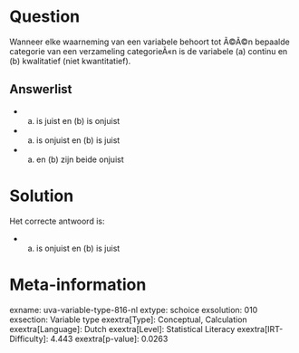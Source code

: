 Question
========

Wanneer elke waarneming van een variabele behoort tot Ã©Ã©n bepaalde
categorie van een verzameling categorieÃ«n is de variabele (a) continu
en (b) kwalitatief (niet kwantitatief).


Answerlist
----------

* (a) is juist en (b) is onjuist
* (a) is onjuist en (b) is juist
* (a) en (b) zijn beide onjuist

Solution
========

Het correcte antwoord is: 

* (a) is onjuist en (b) is juist

Meta-information
================
exname: uva-variable-type-816-nl
extype: schoice
exsolution: 010
exsection: Variable type
exextra[Type]: Conceptual, Calculation
exextra[Language]: Dutch
exextra[Level]: Statistical Literacy
exextra[IRT-Difficulty]: 4.443
exextra[p-value]: 0.0263
